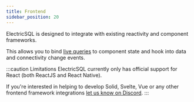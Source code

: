 ```yaml
---
title: Frontend
sidebar_position: 20
---
```



ElectricSQL is designed to integrate with existing reactivity and component frameworks.

This allows you to bind [live queries](../../usage/data-access/queries.mdx) to component state and hook into data and connectivity change events.

:::caution Limitations
ElectricSQL currently only has official support for React (both ReactJS and React Native).

If you're interested in helping to develop Solid, Svelte, Vue or any other frontend framework integrations [let us know on Discord](https://discord.electric-sql/com).
:::

<DocCardList />
